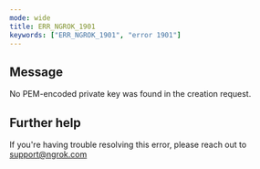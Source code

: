 ```yaml
---
mode: wide
title: ERR_NGROK_1901
keywords: ["ERR_NGROK_1901", "error 1901"]
---
```


## Message

No PEM-encoded private key was found in the creation request.

## Further help

If you're having trouble resolving this error, please reach out to [support@ngrok.com](mailto:support@ngrok.com?subject=Help%20with%20ERR_NGROK_1901)
